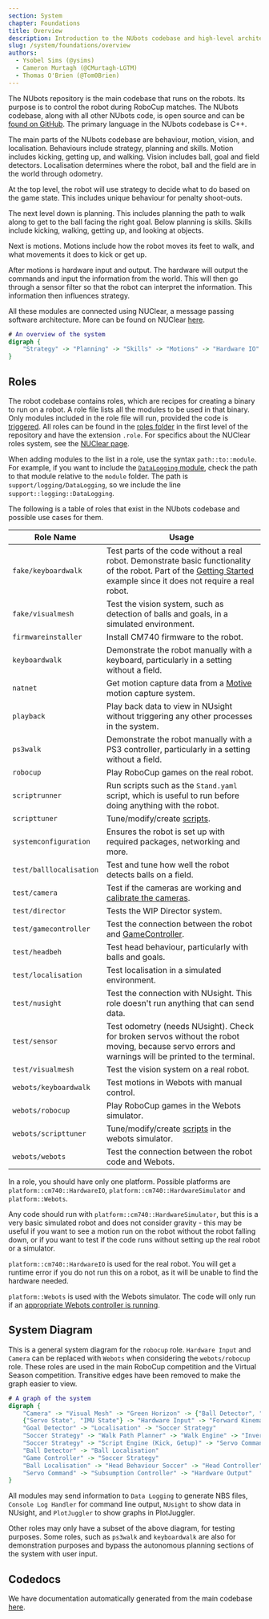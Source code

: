 ```yaml
---
section: System
chapter: Foundations
title: Overview
description: Introduction to the NUbots codebase and high-level architecture.
slug: /system/foundations/overview
authors:
  - Ysobel Sims (@ysims)
  - Cameron Murtagh (@CMurtagh-LGTM)
  - Thomas O'Brien (@Tom0Brien)
---
```


The NUbots repository is the main codebase that runs on the robots. Its purpose is to control the robot during RoboCup matches. The NUbots codebase, along with all other NUbots code, is open source and can be [found on GitHub](https://github.com/NUbots/NUbots/). The primary language in the NUbots codebase is C++.

The main parts of the NUbots codebase are behaviour, motion, vision, and localisation. Behaviours include strategy, planning and skills. Motion includes kicking, getting up, and walking. Vision includes ball, goal and field detectors. Localisation determines where the robot, ball and the field are in the world through odometry.

At the top level, the robot will use strategy to decide what to do based on the game state. This includes unique behaviour for penalty shoot-outs.

The next level down is planning. This includes planning the path to walk along to get to the ball facing the right goal.
Below planning is skills. Skills include kicking, walking, getting up, and looking at objects.

Next is motions. Motions include how the robot moves its feet to walk, and what movements it does to kick or get up.

After motions is hardware input and output. The hardware will output the commands and input the information from the world. This will then go through a sensor filter so that the robot can interpret the information. This information then influences strategy.

All these modules are connected using NUClear, a message passing software architecture. More can be found on NUClear [here](https://nuclear.readthedocs.io/en/latest/).

```dot
# An overview of the system
digraph {
    "Strategy" -> "Planning" -> "Skills" -> "Motions" -> "Hardware IO" -> "Strategy"
}
```

## Roles

The robot codebase contains roles, which are recipes for creating a binary to run on a robot. A role file lists all the modules to be used in that binary. Only modules included in the role file will run, provided the code is [triggered](/system/foundations/nuclear#nuclear-dsl). All roles can be found in the [roles folder](https://github.com/NUbots/NUbots/tree/main/roles) in the first level of the repository and have the extension `.role`. For specifics about the NUClear roles system, see the [NUClear page](/system/foundations/nuclear#nuclear-roles).

When adding modules to the list in a role, use the syntax `path::to::module`. For example, if you want to include the [`DataLogging` module](https://github.com/NUbots/NUbots/tree/main/module/support/logging/DataLogging), check the path to that module relative to the `module` folder. The path is `support/logging/DataLogging`, so we include the line `support::logging::DataLogging`.

The following is a table of roles that exist in the NUbots codebase and possible use cases for them.

| Role Name               | Usage                                                                                                                                                                                                  |
| ----------------------- | ------------------------------------------------------------------------------------------------------------------------------------------------------------------------------------------------------ |
| `fake/keyboardwalk`     | Test parts of the code without a real robot. Demonstrate basic functionality of the robot. Part of the [Getting Started](/guides/main/getting-started) example since it does not require a real robot. |
| `fake/visualmesh`       | Test the vision system, such as detection of balls and goals, in a simulated environment.                                                                                                              |
| `firmwareinstaller`     | Install CM740 firmware to the robot.                                                                                                                                                                   |
| `keyboardwalk`          | Demonstrate the robot manually with a keyboard, particularly in a setting without a field.                                                                                                             |
| `natnet`                | Get motion capture data from a [Motive](https://optitrack.com/software/motive/) motion capture system.                                                                                                 |
| `playback`              | Play back data to view in NUsight without triggering any other processes in the system.                                                                                                                |
| `ps3walk`               | Demonstrate the robot manually with a PS3 controller, particularly in a setting without a field.                                                                                                       |
| `robocup`               | Play RoboCup games on the real robot.                                                                                                                                                                  |
| `scriptrunner`          | Run scripts such as the `Stand.yaml` script, which is useful to run before doing anything with the robot.                                                                                              |
| `scripttuner`           | Tune/modify/create [scripts](/system/subsystems/motion#script-engine).                                                                                                                                 |
| `systemconfiguration` | Ensures the robot is set up with required packages, networking and more. |
| `test/balllocalisation` | Test and tune how well the robot detects balls on a field.                                                                                                                                             |
| `test/camera`           | Test if the cameras are working and [calibrate the cameras](/guides/main/camera-calibration).                                                                                                          |
| `test/director` | Tests the WIP Director system. |
| `test/gamecontroller`   | Test the connection between the robot and [GameController](https://github.com/RoboCup-Humanoid-TC/GameController).                                                                                     |
| `test/headbeh`          | Test head behaviour, particularly with balls and goals.                                                                                                                                                |
| `test/localisation`     | Test localisation in a simulated environment.                                                                                                                                                          |
| `test/nusight`          | Test the connection with NUsight. This role doesn't run anything that can send data.                                                                                                                   |
| `test/sensor`           | Test odometry (needs NUsight). Check for broken servos without the robot moving, because servo errors and warnings will be printed to the terminal.                                                    |
| `test/visualmesh`       | Test the vision system on a real robot.                                                                                                                                                                |
| `webots/keyboardwalk`   | Test motions in Webots with manual control.                                                                                                                                                            |
| `webots/robocup`        | Play RoboCup games in the Webots simulator.                                                                                                                                                            |
| `webots/scripttuner`    | Tune/modify/create [scripts](/system/subsystems/motion#script-engine) in the webots simulator.                                                                                                         |
| `webots/webots`         | Test the connection between the robot code and Webots.                                                                                                                                                 |

In a role, you should have only one platform. Possible platforms are `platform::cm740::HardwareIO`, `platform::cm740::HardwareSimulator` and `platform::Webots`.

Any code should run with `platform::cm740::HardwareSimulator`, but this is a very basic simulated robot and does not consider gravity - this may be useful if you want to see a motion run on the robot without the robot falling down, or if you want to test if the code runs without setting up the real robot or a simulator.

`platform::cm740::HardwareIO` is used for the real robot. You will get a runtime error if you do not run this on a robot, as it will be unable to find the hardware needed.

`platform::Webots` is used with the Webots simulator. The code will only run if an [appropriate Webots controller is running](/guides/tools/webots-setup).

## System Diagram

This is a general system diagram for the `robocup` role. `Hardware Input` and `Camera` can be replaced with `Webots` when considering the `webots/robocup` role. These roles are used in the main RoboCup competition and the Virtual Season competition. Transitive edges have been removed to make the graph easier to view.

```dot
# A graph of the system
digraph {
    "Camera" -> "Visual Mesh" -> "Green Horizon" -> {"Ball Detector", "Goal Detector"}
    {"Servo State", "IMU State"} -> "Hardware Input" -> "Forward Kinematics" -> "Odometry" -> "Visual Mesh"
    "Goal Detector" -> "Localisation" -> "Soccer Strategy"
    "Soccer Strategy" -> "Walk Path Planner" -> "Walk Engine" -> "Inverse Kinematics"
    "Soccer Strategy" -> "Script Engine (Kick, Getup)" -> "Servo Command"
    "Ball Detector" -> "Ball Localisation"
    "Game Controller" -> "Soccer Strategy"
    "Ball Localisation" -> "Head Behaviour Soccer" -> "Head Controller" -> "Inverse Kinematics" -> "Servo Command"
    "Servo Command" -> "Subsumption Controller" -> "Hardware Output"
}
```

All modules may send information to `Data Logging` to generate NBS files, `Console Log Handler` for command line output, `NUsight` to show data in NUsight, and `PlotJuggler` to show graphs in PlotJuggler.

Other roles may only have a subset of the above diagram, for testing purposes. Some roles, such as `ps3walk` and `keyboardwalk` are also for demonstration purposes and bypass the autonomous planning sections of the system with user input.

## Codedocs

We have documentation automatically generated from the main codebase [here](https://codedocs.nubots.net/).
